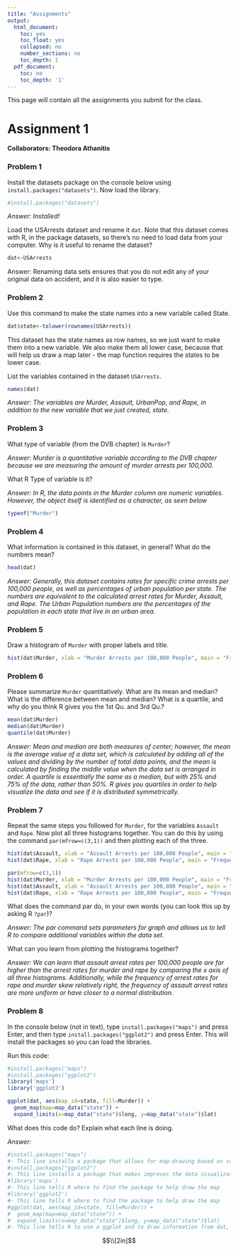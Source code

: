 ```yaml
---
title: "Assignments"
output:
  html_document:
    toc: yes
    toc_float: yes
    collapsed: no
    number_sections: no
    toc_depth: 1
  pdf_document:
    toc: no
    toc_depth: '1'
---
```



This page will contain all the assignments you submit for the class.



# Assignment 1

**Collaborators: Theodora Athanitis **


### Problem 1 

Install the datasets package on the console below using `install.packages("datasets")`. Now load the library.

```r
#install.packages("datasets")
```

*Answer: Installed!*

Load the USArrests dataset and rename it `dat`. Note that this dataset comes with R, in the package datasets, so there's no need to load data from your computer. Why is it useful to rename the dataset?

```r
dat<-USArrests
```

Answer: Renaming data sets ensures that you do not edit any of your original data on accident, and it is also easier to type.

### Problem 2

Use this command to make the state names into a new variable called State. 

```r
dat$state<-tolower(rownames(USArrests))
```

This dataset has the state names as row names, so we just want to make them into a new variable. We also make them all lower case, because that will help us draw a map later - the map function requires the states to be lower case.


List the variables contained in the dataset `USArrests`.

```r
names(dat)
```
*Answer: The variables are Murder, Assault, UrbanPop, and Rape, in addition to the new variable that we just created, state.*

### Problem 3 

What type of variable (from the DVB chapter) is `Murder`? 

*Answer: Murder is a quantitative variable according to the DVB chapter because we are measuring the amount of murder arrests per 100,000.*

What R Type of variable is it?

*Answer: In R, the data points in the Murder column are numeric variables. However, the object itself is identified as a character, as seen below*

```r
typeof("Murder")
```

### Problem 4

What information is contained in this dataset, in general? What do the numbers mean? 

```r
head(dat)
```

*Answer: Generally, this dataset contains rates for specific crime arrests per 100,000 people, as well as percentages of urban population per state. The numbers are equivalent to the calculated arrest rates for Murder, Assault, and Rape. The Urban Population numbers are the percentages of the population in each state that live in an urban area.*

### Problem 5

Draw a histogram of `Murder` with proper labels and title.

```r
hist(dat$Murder, xlab = "Murder Arrests per 100,000 People", main = "Frequency of Murder Arrest Rates in the US", col = "purple")
```


### Problem 6

Please summarize `Murder` quantitatively. What are its mean and median? What is the difference between mean and median? What is a quartile, and why do you think R gives you the 1st Qu. and 3rd Qu.?



```r
mean(dat$Murder)
median(dat$Murder)
quantile(dat$Murder)
```
*Answer: Mean and median are both measures of center; however, the mean is the average value of a data set, which is calculated by adding all of the values and dividing by the number of total data points, and the mean is calculated by finding the middle value when the data set is arranged in order.  A quartile is essentially the same as a median, but with 25% and 75% of the data, rather than 50%. R gives you quartiles in order to help visualize the data and see if it is distributed symmetrically.*

### Problem 7

Repeat the same steps you followed for `Murder`, for the variables `Assault` and `Rape`. Now plot all three histograms together. You can do this by using the command `par(mfrow=c(3,1))` and then plotting each of the three. 

```r
hist(dat$Assault, xlab = "Assault Arrests per 100,000 People", main = "Frequency of Assault Arrest Rates in the US", col = "Blue")
hist(dat$Rape, xlab = "Rape Arrests per 100,000 People", main = "Frequency of Rape Arrest Rates in the US", col = "Red")
```

```r
par(mfrow=c(3,1))
hist(dat$Murder, xlab = "Murder Arrests per 100,000 People", main = "Frequency of Murder Arrest Rates in the US", col = "purple")
hist(dat$Assault, xlab = "Assault Arrests per 100,000 People", main = "Frequency of Assault Arrest Rates in the US", col = "Blue")
hist(dat$Rape, xlab = "Rape Arrests per 100,000 People", main = "Frequency of Rape Arrest Rates in the US", col = "Red")

```


What does the command par do, in your own words (you can look this up by asking R `?par`)?

*Answer: The par command sets parameters for graph and allows us to tell R to compare additional variables within the data set.*

What can you learn from plotting the histograms together?

*Answer: We can learn that assault arrest rates per 100,000 people are far higher than the arrest rates for murder and rape by comparing the x axis of all three histograms.  Additionally, while the frequency of arrest rates for rape and murder skew relatively right, the frequency of assault arrest rates are more uniform or have closer to a normal distribution.*
  
### Problem 8

In the console below (not in text), type `install.packages("maps")` and press Enter, and then type `install.packages("ggplot2")` and press Enter. This will install the packages so you can load the libraries.

Run this code:

```r
#install.packages("maps")
#install.packages("ggplot2")
library('maps') 
library('ggplot2') 

ggplot(dat, aes(map_id=state, fill=Murder)) + 
  geom_map(map=map_data("state")) + 
  expand_limits(x=map_data("state")$long, y=map_data("state")$lat)
```

What does this code do? Explain what each line is doing.

*Answer:*

```r
#install.packages("maps")
#- This line installs a package that allows for map-drawing based on state names provided within the data.
#install.packages("ggplot2")
#- This line installs a package that makes improves the data visualization so that the map is easier to understand.
#library('maps') 
#- This line tells R where to find the package to help draw the map
#library('ggplot2') 
#- This line tells R where to find the package to help draw the map
#ggplot(dat, aes(map_id=state, fill=Murder)) + 
#  geom_map(map=map_data("state")) + 
#  expand_limits(x=map_data("state")$long, y=map_data("state")$lat)
#- This line tells R to use a ggplot and to draw information from dat, and then to draw a map with states specifically for the Murder column. It additionally tells R to make the x and y axes coordinate with longitude and lattitude in a US map.
```


$$\\[2in]$$


